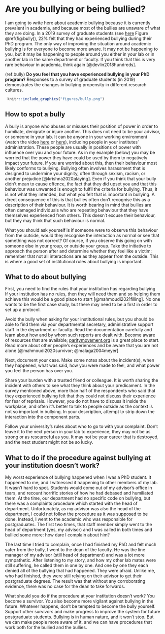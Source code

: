 # Are you bullying or being bullied? {#bullying}

I am going to write here about academic bullying because it is currently prevalent in academia, and because most of the bullies are unaware of what they are doing. In a 2019 survey of graduate students (see [here](https://www.nature.com/articles/d41586-019-03459-7) Figure \@ref(fig:bully)), 22% felt that they had experienced bullying during their PhD program. The only way of improving the situation around academic bullying is for everyone to become more aware. It may not be happening to you, but it may be happening to people around you either in your lab or in another lab in the same department or faculty. If you think that this is very rare behaviour in academia, think again [@devlin2018hundreds].

(ref:bully) **Do you feel that you have experienced bullying in your PhD program?** Responses to a survey of graduate students (in 2019) demonstrates the changes in bullying propensity in different research cultures. 

```{r bully, echo=FALSE, out.width = '95%', fig.cap="(ref:bully)"}
 knitr::include_graphics("figures/bully.png")
```

## How to spot a bully
A bully is anyone who abuses or misuses their position of power in order to humiliate, denigrate or injure another. This does not need to be your advisor, or someone in your lab. It can be anyone in your working environment (watch the video [here](https://youtu.be/bZmmp7i9Tsc) or [here](https://youtu.be/lKUONMm-pWo)), including people in your institutes' administration. These people are usually in positions of power with influence over you and your future. As in my example (below) you may be worried that the power they have could be used by them to negatively impact your future. If you are worried about this, then their behaviour most likely conforms to bullying. Bullying often involves harassment that is designed to undermine your dignity, often through sexism, racism, or another prejudice [@krishna2020playing]. Even if you think that your bully didn’t mean to cause offence, the fact that they did upset you and that this behaviour was unwanted is enough to fulfil the criteria for bullying. Thus, it is not what they intended, but what you felt that is important in bullying. A direct consequence of this is that bullies often don’t recognise this as a description of their behaviour. It is worth bearing in mind that bullies are often damaged individuals who are repeating behaviour that they have themselves experienced from others. This doesn’t excuse their behaviour, but they may think that such behaviour is normal.

What you should ask yourself is if someone were to observe this behaviour from the outside, would they recognise the interaction as normal or see that something was not correct? Of course, if you observe this going on with someone else in your group, or outside your group. Take the initiative to approach the person after and determine whether they feel like a victim: remember that not all interactions are as they appear from the outside. This is where a good set of institutional rules about bullying is important.

## What to do about bullying
First, you need to find the rules that your institution has regarding bullying. If your institution has no rules, then they will need them and so helping them achieve this would be a good place to start [@mahmoudi2021filling]. No one wants to be the first case study, but there may need to be a first in order to set up a protocol. 

Avoid the bully when asking for your institutional rules, but you should be able to find them via your departmental secretary, administrative support staff in the department or faculty. Read the documentation carefully and learn about how and by whom such reports are dealt with. Become aware of resources that are available; [paritymovement.org](https://paritymovement.org/) is a great place to start. Read more about other people’s experiences and be aware that you are not alone [@mahmoudi2020survivor; @malaga2004meyer].

Next, document your case. Make some notes about the incident(s), when they happened, what was said, how you were made to feel, and what power you feel the person has over you.

Share your burden with a trusted friend or colleague. It is worth sharing the incident with others to see what they think about your predicament. In the survey mentioned above, more than half of the respondents who said that they experienced bullying felt that they could not discuss their experience for fear of reprisals. However, you do not have to discuss it inside the workplace, and often it’s better to talk to people outside as the context is not so important in bullying. In your description, attempt to strip down the interaction into the component parts.

Follow your university’s rules about who to go to with your complaint. Don’t leave it to the next person in your lab to experience, they may not be as strong or as resourceful as you. It may not be your career that is destroyed, and the next student might not be so lucky.

## What to do if the procedure against bullying at your institution doesn’t work?
My worst experience of bullying happened when I was a PhD student. It happened to me, and I witnessed it happening to other members of my lab. It wasn’t hard to spot. Students would come out of my advisor’s office in tears, and recount horrific stories of how he had debased and humiliated them. At the time, our department had no specific code on bullying, but there was a complaints procedure which started with the head of department. Unfortunately, as my advisor was also the head of the department, I could not follow the procedure as it was supposed to be done. Instead, I went to the academic who was responsible for postgraduates. The first two times, that staff member simply went to the head of department (yes, my advisor) and I was called in both times and bullied some more: how dare I complain about him?

The last time I tried to complain, once I had finished my PhD and felt much safer from the bully, I went to the dean of the faculty. He was the line manager of my advisor (still head of department) and was a lot more sympathetic. After listening to my story, and how my other lab mates were still suffering, he called them in one by one. And one by one they each denied all of the bullying that had happened. They were afraid. Unlike me, who had finished, they were still relying on their advisor to get their postgraduate degrees. The result was that without any corroborating evidence, there was no case for the dean to take forwards. 

What should you do if the procedure at your institution doesn’t work? You become a survivor. You also become more vigilant against bullying in the future. Whatever happens, don’t be tempted to become the bully yourself. Support other survivors and make progress to improve the system for future postgraduate students. Bullying is in human nature, and it won’t stop. But we can make people more aware of it, and we can have procedures that work both for the bullied and the bullies.
